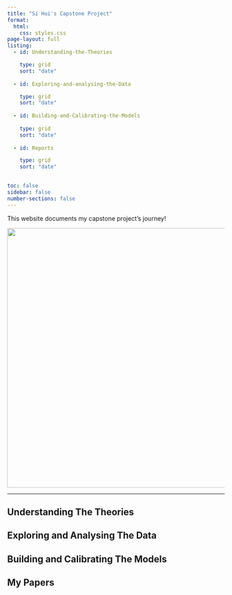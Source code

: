 ```yaml
---
title: "Si Hui's Capstone Project"
format: 
  html:
    css: styles.css 
page-layout: full
listing: 
  - id: Understanding-the-Theories

    type: grid
    sort: "date"
  
  - id: Exploring-and-analysing-the-Data 

    type: grid
    sort: "date"
      
  - id: Building-and-Calibrating-the-Models
   
    type: grid
    sort: "date"
  
  - id: Reports

    type: grid
    sort: "date"
  

toc: false 
sidebar: false 
number-sections: false
---
```


This website documents my capstone project's journey!

![](https://i.giphy.com/media/v1.Y2lkPTc5MGI3NjExbmlkZ3FtejNpeGI5Y3d2YWd2aWdtaHlhd2swMGI0N2dmcGM3OTJyZCZlcD12MV9pbnRlcm5hbF9naWZfYnlfaWQmY3Q9Zw/OIfGZBF6W5kRQrgCf8/giphy.gif){fig-align="center" width="600"}

------------------------------------------------------------------------

## Understanding The Theories

::: {#Understanding-the-Theories}
:::

## Exploring and Analysing The Data

::: {#Exploring-and-analysing-the-Data}
:::


## Building and Calibrating The Models

::: {#Building-and-Calibrating-the-Models}
:::

## My Papers

::: {#Reports}
:::